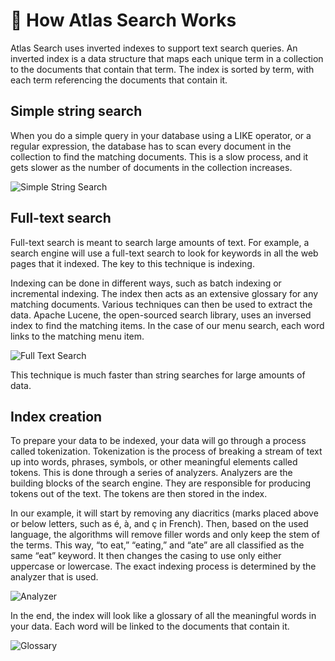 # 📘 How Atlas Search Works

Atlas Search uses inverted indexes to support text search queries. An inverted index is a data structure that maps each unique term in a collection to the documents that contain that term. The index is sorted by term, with each term referencing the documents that contain it.

## Simple string search

When you do a simple query in your database using a LIKE operator, or a regular expression, the database has to scan every document in the collection to find the matching documents. This is a slow process, and it gets slower as the number of documents in the collection increases.

![Simple String Search](/img/1-full-text-search/3-string-search.gif)

## Full-text search

Full-text search is meant to search large amounts of text. For example, a search engine will use a full-text search to look for keywords in all the web pages that it indexed. The key to this technique is indexing.

Indexing can be done in different ways, such as batch indexing or incremental indexing. The index then acts as an extensive glossary for any matching documents. Various techniques can then be used to extract the data. Apache Lucene, the open-sourced search library, uses an inversed index to find the matching items. In the case of our menu search, each word links to the matching menu item.

![Full Text Search](/img/1-full-text-search/4-full-text-search.gif)

This technique is much faster than string searches for large amounts of data.

## Index creation

To prepare your data to be indexed, your data will go through a process called tokenization. Tokenization is the process of breaking a stream of text up into words, phrases, symbols, or other meaningful elements called tokens. This is done through a series of analyzers. Analyzers are the building blocks of the search engine. They are responsible for producing tokens out of the text. The tokens are then stored in the index.

In our example, it will start by removing any diacritics (marks placed above or below letters, such as é, à, and ç in French). Then, based on the used language, the algorithms will remove filler words and only keep the stem of the terms. This way, “to eat,” “eating,” and “ate” are all classified as the same “eat” keyword. It then changes the casing to use only either uppercase or lowercase. The exact indexing process is determined by the analyzer that is used.

![Analyzer](/img/1-full-text-search/5-analyzer.png)

In the end, the index will look like a glossary of all the meaningful words in your data. Each word will be linked to the documents that contain it.

![Glossary](/img/1-full-text-search/6-glossary.png)
